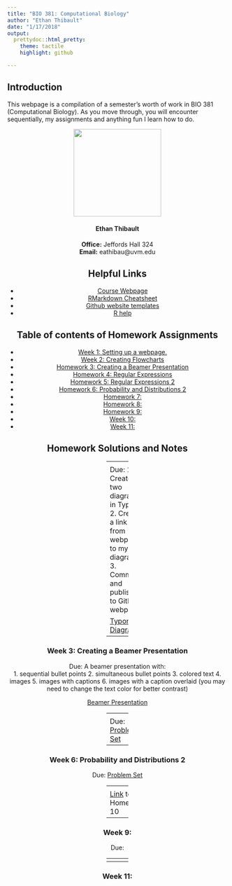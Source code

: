 ```yaml
---
title: "BIO 381: Computational Biology"
author: "Ethan Thibault"
date: "1/17/2018"
output: 
  prettydoc::html_pretty:
    theme: tactile
    highlight: github

---
```


## Introduction

This webpage is a compilation of a semester's worth of work in BIO 381 (Computational Biology). As you move through, you will encounter sequentially, my assignments and anything fun I learn how to do.

<center> <img src="Ethan.jpg" width="200" height="200" /> <center>

#### Ethan Thibault  
**Office:** Jeffords Hall 324  
**Email:** eathibau@uvm.edu  


## Helpful Links   
* [Course Webpage](https://gotellilab.github.io/Bio381/)   
* [RMarkdown Cheatsheet](https://www.rstudio.com/wp-content/uploads/2015/02/rmarkdown-cheatsheet.pdf)   
* [Github website templates](https://github.com/jekyll/jekyll/wiki/Themes)   
* [R help](http://stackoverflow.com/questions/tagged/r)   

## Table of contents of Homework Assignments    
* [Week 1: Setting up a webpage.](#id-section1)
* [Week 2: Creating Flowcharts](#id-section2)
* [Homework 3: Creating a Beamer Presentation](#id-section3)
* [Homework 4: Regular Expressions](#id-section4)
* [Homework 5: Regular Expressions 2](#id-section5)
* [Homework 6: Probability and Distributions 2](#id-section6) 
* [Homework 7: ](#id-section7)
* [Homework 8: ](#id-section8)
* [Homework 9: ](#id-section9)   
* [Week 10: ](#id-section10)
* [Week 11: ](#id-section11)


## Homework Solutions and Notes

------
<div id='id-section1'/>
### Week 1: Setting up a webpage 
[Assignment Page](https://gotellilab.github.io/Bio381/Homeworks/Homework01.html)   
   
Due:   
1. A fun fact about yourself   
2. Your github homepage   
3. Your BIO 381 webpage    
   
No solution   

------
<div id='id-section2'/>
### Week 2: Creating Flowcharts   

Due:  
1. Create two diagrams in Typora  
2. Create a link from webpage to my diagrams  
3. Commit and publish to GitHub webpage 

[Typora Diagrams](Typora_Diagrams.html)
 

------
<div id='id-section3'/>
### Week 3: Creating a Beamer Presentation

Due: A beamer presentation with:  
1. sequential bullet points
2. simultaneous bullet points
3. colored text
4. images
5. images with captions
6. images with a caption overlaid (you may need to change the text color for better contrast)

[Beamer Presentation](BeamerHomework.pdf)

------
<div id='id-section4'/>
### Week 4: Regular Expressions

Due: [Problem Set](Homework4.html)

------
<div id='id-section5'/>   
### Week 5: Regular Expressions

Due: [Problem Set](RegularExpressionsHomework5.html)
   
 
------
<div id='id-section6'/>   
### Week 6: Probability and Distributions 2

Due: [Problem Set](Homework6.html)

------
<div id='id-section7'/>
### Week 7: Creating Fake Data Sets To Explore Hypotheses

Here I am making functions that will model my data.

This is a combination of two weeks of work

Due: [Hypotheses Exploration](Homework7.html)


------
<div id='id-section8'/>
### Week 8:  Homework 10: Batch processing (continued)


[Link](Homework10.html) to Homework 10   
   

------
<div id='id-section9'/>
### Week 9: 

Due:   

------
<div id='id-section10'/>
### Week 10:    


------
<div id='id-section11'/>
### Week 11:   



